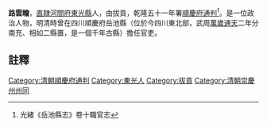 {{明清人物信息框
| 姓名 =路雲瞻
| 最高職務 = [[四川|四川]][[順慶府|順慶府]][[通判|通判]]
| 國家 = 大清
| 籍貫 = [[直隷|直隷]][[河間府|河間府]][[東光縣|東光縣]]
| 字號 =
| 出生日期 = ？年？月？日
| 逝世日期 = ？年？月？日
| 墓葬 = 
| 配偶 =  
| 親屬 = 曾祖、祖、父，母
| 出身 =拔貢 
| 著作 =  
*
}}
'''路雲瞻'''{{BD|？年||？年||}}，[[直隷|直隷]][[河間府|河間府]][[東光縣|東光縣]]人，由拔貢，乾隆五十一年署[[順慶府|順慶府]][[通判|通判]]<ref>光緒《岳池縣志》卷十職官志</ref>。是一位政治人物，明清時曾在四川順慶府岳池縣（位於今四川東北部，武周[[萬歲通天|萬歲通天]]二年分南充、相如二縣置，是一個千年古縣）擔任官吏。
==註釋==
{{reflist}}
{{清朝人物小作品}}
[[Category:清朝順慶府通判|Category:清朝順慶府通判]]
[[Category:東光人|Category:東光人]]
[[Category:拔貢|Category:拔貢]]
[[Category:清朝崇慶州州同|Category:清朝崇慶州州同]]